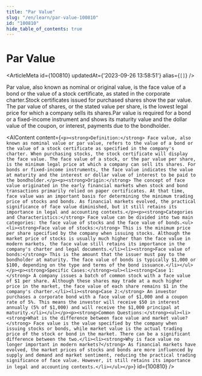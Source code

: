 ```yaml
---
title: "Par Value"
slug: "/en/learn/par-value-100810"
id: "100810"
hide_table_of_contents: true
---
```



# Par Value

<ArticleMeta id={100810} updatedAt={'2023-09-26 13:58:51'} alias={`[]`} />
<div className='border-solid border-b border-t-0 my-4 border-[var(--ifm-color-gray-300)]' />

Par value, also known as nominal or original value, is the face value of a bond or the value of a stock certificate, as stated in the corporate charter.Stock certificates issued for purchased shares show the par value. The par value of shares, or the stated value per share, is the lowest legal price for which a company sells its shares.Par value is required for a bond or a fixed-income instrument and shows its maturity value and the dollar value of the coupon, or interest, payments due to the bondholder.

<AIContent content={`<p><strong>Definition:</strong> Face value, also known as nominal value or par value, refers to the value of a bond or the value of a stock certificate as specified in the company's charter. When purchasing stocks, the stock certificate will display the face value. The face value of a stock, or the par value per share, is the minimum legal price at which a company can sell its shares. For bonds or fixed-income instruments, the face value indicates the value at maturity and the interest or dollar value of interest to be paid to the bondholder.</p><p><strong>Origin:</strong> The concept of face value originated in the early financial markets when stock and bond transactions primarily relied on paper certificates. At that time, face value was an important basis for determining the minimum trading price of stocks and bonds. As financial markets evolved, the practical significance of face value diminished, but it still retains its importance in legal and accounting contexts.</p><p><strong>Categories and Characteristics:</strong> Face value can be divided into two main categories: the face value of stocks and the face value of bonds.<ul><li><strong>Face value of stocks:</strong> This is the minimum price per share specified by the company when issuing stocks. Although the market price of stocks is usually much higher than the face value in modern markets, the face value still retains its importance in the company's charter and legal documents.</li><li><strong>Face value of bonds:</strong> This is the amount that the issuer must pay to the bondholder at maturity. The face value of bonds is typically $1,000 or $100, depending on the type and terms of the bond issuance.</li></ul></p><p><strong>Specific Cases:</strong><ul><li><strong>Case 1:</strong> A company issues a batch of common stock with a face value of $1 per share. Although these shares may trade at a much higher price in the market, the face value of each share remains $1 in the company's charter.</li><li><strong>Case 2:</strong> An investor purchases a corporate bond with a face value of $1,000 and a coupon rate of 5%. This means the investor will receive $50 in interest annually (5% of $1,000) and will receive the $1,000 principal at maturity.</li></ul></p><p><strong>Common Questions:</strong><ul><li><strong>What is the difference between face value and market value?</strong> Face value is the value specified by the company when issuing stocks or bonds, while market value is the actual trading price of the stock or bond in the market. There can be a significant difference between the two.</li><li><strong>Why is face value no longer important in modern markets?</strong> As financial markets have evolved, the market prices of stocks and bonds are more influenced by supply and demand and market sentiment, reducing the practical trading significance of face value. However, it still retains its importance in legal and accounting contexts.</li></ul></p>`} id={100810} />

